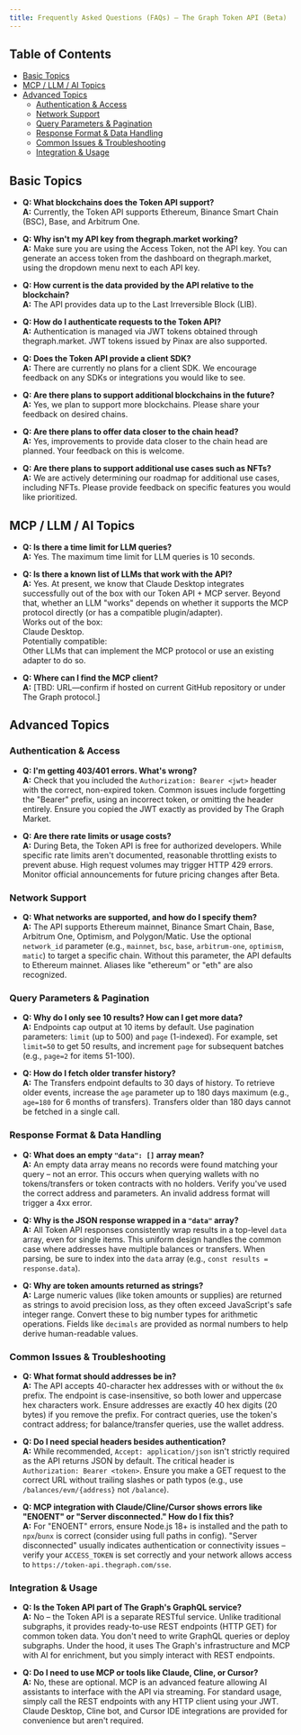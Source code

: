 ```yaml
---
title: Frequently Asked Questions (FAQs) – The Graph Token API (Beta)
---
```


## Table of Contents

- [Basic Topics](#basic-topics)
- [MCP / LLM / AI Topics](#mcp--llm--ai-topics)
- [Advanced Topics](#advanced-topics)
  - [Authentication & Access](#authentication--access)
  - [Network Support](#network-support)
  - [Query Parameters & Pagination](#query-parameters--pagination)
  - [Response Format & Data Handling](#response-format--data-handling)
  - [Common Issues & Troubleshooting](#common-issues--troubleshooting)
  - [Integration & Usage](#integration--usage)

## Basic Topics

- **Q: What blockchains does the Token API support?**  
  **A:** Currently, the Token API supports Ethereum, Binance Smart Chain (BSC), Base, and Arbitrum One.

- **Q: Why isn't my API key from thegraph.market working?**  
  **A:** Make sure you are using the Access Token, not the API key. You can generate an access token from the dashboard on thegraph.market, using the dropdown menu next to each API key.

- **Q: How current is the data provided by the API relative to the blockchain?**  
  **A:** The API provides data up to the Last Irreversible Block (LIB).

- **Q: How do I authenticate requests to the Token API?**  
  **A:** Authentication is managed via JWT tokens obtained through thegraph.market. JWT tokens issued by Pinax are also supported.

- **Q: Does the Token API provide a client SDK?**  
  **A:** There are currently no plans for a client SDK. We encourage feedback on any SDKs or integrations you would like to see.

- **Q: Are there plans to support additional blockchains in the future?**  
  **A:** Yes, we plan to support more blockchains. Please share your feedback on desired chains.

- **Q: Are there plans to offer data closer to the chain head?**  
  **A:** Yes, improvements to provide data closer to the chain head are planned. Your feedback on this is welcome.

- **Q: Are there plans to support additional use cases such as NFTs?**  
  **A:** We are actively determining our roadmap for additional use cases, including NFTs. Please provide feedback on specific features you would like prioritized.

## MCP / LLM / AI Topics

- **Q: Is there a time limit for LLM queries?**  
  **A:** Yes. The maximum time limit for LLM queries is 10 seconds.

- **Q: Is there a known list of LLMs that work with the API?**  
  **A:** Yes. At present, we know that Claude Desktop integrates successfully out of the box with our Token API + MCP server. Beyond that, whether an LLM "works" depends on whether it supports the MCP protocol directly (or has a compatible plugin/adapter).  
  Works out of the box:  
  Claude Desktop.  
  Potentially compatible:  
  Other LLMs that can implement the MCP protocol or use an existing adapter to do so.

- **Q: Where can I find the MCP client?**  
  **A:** [TBD: URL—confirm if hosted on current GitHub repository or under The Graph protocol.]

## Advanced Topics

### Authentication & Access

- **Q: I'm getting 403/401 errors. What's wrong?**  
  **A:** Check that you included the `Authorization: Bearer <jwt>` header with the correct, non-expired token. Common issues include forgetting the "Bearer" prefix, using an incorrect token, or omitting the header entirely. Ensure you copied the JWT exactly as provided by The Graph Market.

- **Q: Are there rate limits or usage costs?**  
  **A:** During Beta, the Token API is free for authorized developers. While specific rate limits aren't documented, reasonable throttling exists to prevent abuse. High request volumes may trigger HTTP 429 errors. Monitor official announcements for future pricing changes after Beta.

### Network Support

- **Q: What networks are supported, and how do I specify them?**  
  **A:** The API supports Ethereum mainnet, Binance Smart Chain, Base, Arbitrum One, Optimism, and Polygon/Matic. Use the optional `network_id` parameter (e.g., `mainnet`, `bsc`, `base`, `arbitrum-one`, `optimism`, `matic`) to target a specific chain. Without this parameter, the API defaults to Ethereum mainnet. Aliases like "ethereum" or "eth" are also recognized.

### Query Parameters & Pagination

- **Q: Why do I only see 10 results? How can I get more data?**  
  **A:** Endpoints cap output at 10 items by default. Use pagination parameters: `limit` (up to 500) and `page` (1-indexed). For example, set `limit=50` to get 50 results, and increment `page` for subsequent batches (e.g., `page=2` for items 51-100).

- **Q: How do I fetch older transfer history?**  
  **A:** The Transfers endpoint defaults to 30 days of history. To retrieve older events, increase the `age` parameter up to 180 days maximum (e.g., `age=180` for 6 months of transfers). Transfers older than 180 days cannot be fetched in a single call.

### Response Format & Data Handling

- **Q: What does an empty `"data": []` array mean?**  
  **A:** An empty data array means no records were found matching your query – not an error. This occurs when querying wallets with no tokens/transfers or token contracts with no holders. Verify you've used the correct address and parameters. An invalid address format will trigger a 4xx error.

- **Q: Why is the JSON response wrapped in a `"data"` array?**  
  **A:** All Token API responses consistently wrap results in a top-level `data` array, even for single items. This uniform design handles the common case where addresses have multiple balances or transfers. When parsing, be sure to index into the `data` array (e.g., `const results = response.data`).

- **Q: Why are token amounts returned as strings?**  
  **A:** Large numeric values (like token amounts or supplies) are returned as strings to avoid precision loss, as they often exceed JavaScript's safe integer range. Convert these to big number types for arithmetic operations. Fields like `decimals` are provided as normal numbers to help derive human-readable values.

### Common Issues & Troubleshooting

- **Q: What format should addresses be in?**  
  **A:** The API accepts 40-character hex addresses with or without the `0x` prefix. The endpoint is case-insensitive, so both lower and uppercase hex characters work. Ensure addresses are exactly 40 hex digits (20 bytes) if you remove the prefix. For contract queries, use the token's contract address; for balance/transfer queries, use the wallet address.

- **Q: Do I need special headers besides authentication?**  
  **A:** While recommended, `Accept: application/json` isn't strictly required as the API returns JSON by default. The critical header is `Authorization: Bearer <token>`. Ensure you make a GET request to the correct URL without trailing slashes or path typos (e.g., use `/balances/evm/{address}` not `/balance`).

- **Q: MCP integration with Claude/Cline/Cursor shows errors like "ENOENT" or "Server disconnected." How do I fix this?**  
  **A:** For "ENOENT" errors, ensure Node.js 18+ is installed and the path to `npx`/`bunx` is correct (consider using full paths in config). "Server disconnected" usually indicates authentication or connectivity issues – verify your `ACCESS_TOKEN` is set correctly and your network allows access to `https://token-api.thegraph.com/sse`.

### Integration & Usage

- **Q: Is the Token API part of The Graph's GraphQL service?**  
  **A:** No – the Token API is a separate RESTful service. Unlike traditional subgraphs, it provides ready-to-use REST endpoints (HTTP GET) for common token data. You don't need to write GraphQL queries or deploy subgraphs. Under the hood, it uses The Graph's infrastructure and MCP with AI for enrichment, but you simply interact with REST endpoints.

- **Q: Do I need to use MCP or tools like Claude, Cline, or Cursor?**  
  **A:** No, these are optional. MCP is an advanced feature allowing AI assistants to interface with the API via streaming. For standard usage, simply call the REST endpoints with any HTTP client using your JWT. Claude Desktop, Cline bot, and Cursor IDE integrations are provided for convenience but aren't required.
